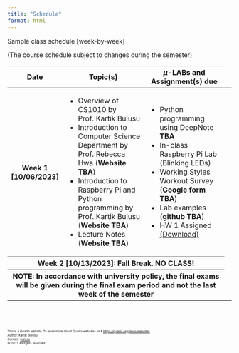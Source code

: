 ```yaml
---
title: "Schedule"
format: html
---
```


Sample class schedule [week-by-week]

(The course schedule subject to changes during the semester)

<table class="table table-hover w-auto">
  <colgroup>
    <col style="width:10%">
    <col style="width:45%">
    <col style="width:45%">
  </colgroup> 
  <thead>
    <tr>
      <th scope="col">Date</th>
      <th scope="col">Topic(s)</th>
      <th scope="col">$\mu$-LABs and Assignment(s) due</th>
      <!--- <th scope="col">Column heading</th> -->
    </tr>
  </thead>
  <tbody>
    <tr class="table-active">
      <th scope="row">Week 1 [10/06/2023]</th>
      <td>
        <ul>
          <li>Overview of CS1010 by Prof. Kartik Bulusu</li>
          <li>Introduction to Computer Science Department by Prof. Rebecca Hwa (**Website TBA**)</li>
          <li>Introduction to Raspberry Pi and Python programming by Prof. Kartik Bulusu (**Website TBA**)</li>
          <li>Lecture Notes (**Website TBA**)</li>
          <!-- <li><a href="https://drive.google.com/drive/folders/1qYaXJ_VKJUxnIOQKGn9c_LDQjJIzSsWs?usp=sharing" target="_blank">Lecture notes</a></li>  -->
        </ul>  
      </td>
      <td>
        <ul>
          <li>Python programming using DeepNote **TBA** </li>
          <li>In-class Raspberry Pi Lab (Blinking LEDs)</li>
          <li>Working Styles Workout Survey (**Google form TBA**)</li>
          <li>Lab examples (**github TBA**)</li>
          <li>HW 1 Assigned <a href = "https://github.com/GWU-CSCI1010/gwu-csci1010.github.io/raw/main/download/Week1.zip" download>(Download)</a></li>
        </ul>
      </td>
      <td>
      </td>
      <!--- <td>Column content</td> -->
      <tr class="table-dark">
      <th colspan="3">Week 2 [10/13/2023]: Fall Break. NO CLASS!</th>
      <!--- <td>Column content</td>
      <td>Column content</td> -->
      <!--- <td>Column content</td> -->
    </tr>
      <tr class="table-dark">
      <th colspan="3">NOTE: In accordance with university policy, the final exams will be given during the final exam period and not the last week of the semester</th>
      <!--- <td>Column content</td>
      <td>Column content</td> -->
      <!--- <td>Column content</td> -->
    </tr>
  </tbody>
</table>


<br><br>
<footer>
  <p><small><small><small><small>This is a Quarto website. To learn more about Quarto websites visit <https://quarto.org/docs/websites>.<br>
  Author: Kartik Bulusu<br>
  Contact: <a href="mailto:bulusu@gwu.edu">bulusu</a><br>
  &copy; 2023 All rights reserved</small></small></small></small></p>
</footer>

